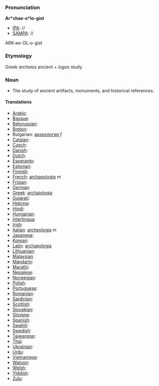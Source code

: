 ===Pronunciation===

'''Ar*chae-o*lo-gist'''
*[[IPA]]: //
*[[SAMPA]]: //
ARK-ee-OL-o-gist
===Etymology===

Greek ''archa&iacute;os'' ancient + ''logos'' study

=== Noun ===

*The study of ancient artifacts, monuments, and historical references.

====Translations====

*[[Arabic]]:
*[[Basque]]:
*[[Belorussian]]:
*[[Breton]]:
*Bulgarian: [[археология]] ''f''
*[[Catalan]]:
*[[Czech]]:
*[[Danish]]:
*[[Dutch]]:
*[[Esperanto]]:
*[[Estonian]]:
*[[Finnish]]:
*[[French]]: [[archaeologie]] ''m''
*[[Frisian]]:
*[[German]]:
*[[Greek]]: [[archaiologia]]
*[[Gujarati]]:
*[[Hebrew]]:
*[[Hindi]]:
*[[Hungarian]]:
*[[Interlingua]]:
*[[Irish]]:
*[[Italian]]: [[archeologia]] ''m''
*[[Japanese]]:
*[[Korean]]:
*[[Latin]]: [[archaeologia]]
*[[Lithuanian]]:
*[[Malaysian]]
*[[Mandarin]]:
*[[Marathi]]:
*[[Nepalese]]:
*[[Norwegian]]:
*[[Polish]]:
*[[Portuguese]]:
*[[Romanian]]:
*[[Sardinian]]:
*[[Scottish]]:
*[[Slovakian]]:
*[[Slovene]]:
*[[Spanish]]:
*[[Swahili]]:
*[[Swedish]]:
*[[Taiwanese]]:
*[[Thai]]:
*[[Ukrainian]]:
*[[Urdu]]:
*[[Vietnamese]]:
*[[Waloon]]:
*[[Welsh]]:
*[[Yiddish]]:
*[[Zulu]]: